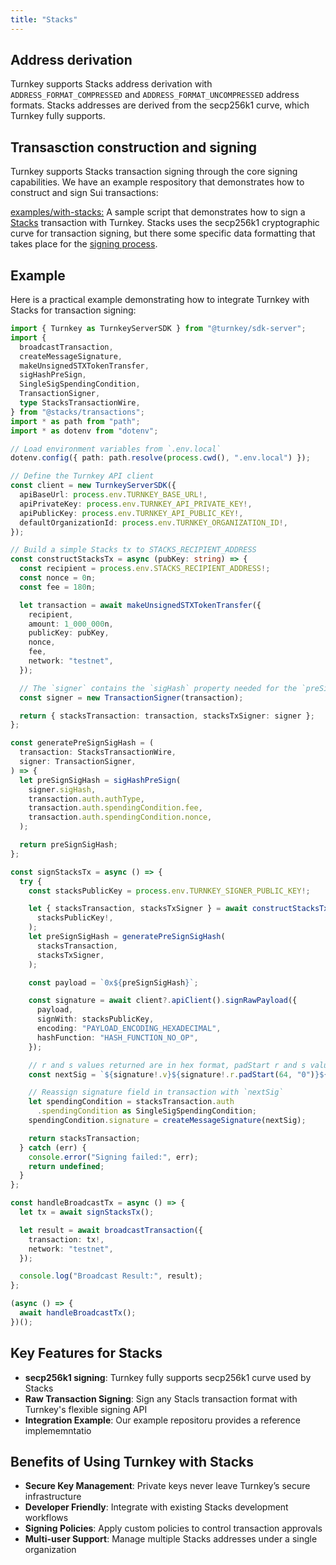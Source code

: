 ```yaml
---
title: "Stacks"
---
```


## Address derivation

Turnkey supports Stacks address derivation with `ADDRESS_FORMAT_COMPRESSED` and `ADDRESS_FORMAT_UNCOMPRESSED` address formats. Stacks addresses are derived from the secp256k1 curve, which Turnkey fully supports.

## Transasction construction and signing

Turnkey supports Stacks transaction signing through the core signing capabilities. We have an example respository that demonstrates how to construct and sign Sui transactions:

[examples/with-stacks:](https://github.com/tkhq/sdk/tree/main/examples/with-stacks) A sample script that demonstrates how to sign a [Stacks](https://docs.hiro.so/stacks/stacks.js) transaction with Turnkey. Stacks uses the secp256k1 cryptographic curve for transaction signing, but there some specific data formatting that takes place for the [signing process](https://github.com/stacksgov/sips/blob/main/sips/sip-005/sip-005-blocks-and-transactions.md#transaction-signing-and-verifying).

## Example

Here is a practical example demonstrating how to integrate Turnkey with Stacks for transaction signing:

```typescript expandable
import { Turnkey as TurnkeyServerSDK } from "@turnkey/sdk-server";
import {
  broadcastTransaction,
  createMessageSignature,
  makeUnsignedSTXTokenTransfer,
  sigHashPreSign,
  SingleSigSpendingCondition,
  TransactionSigner,
  type StacksTransactionWire,
} from "@stacks/transactions";
import * as path from "path";
import * as dotenv from "dotenv";

// Load environment variables from `.env.local`
dotenv.config({ path: path.resolve(process.cwd(), ".env.local") });

// Define the Turnkey API client
const client = new TurnkeyServerSDK({
  apiBaseUrl: process.env.TURNKEY_BASE_URL!,
  apiPrivateKey: process.env.TURNKEY_API_PRIVATE_KEY!,
  apiPublicKey: process.env.TURNKEY_API_PUBLIC_KEY!,
  defaultOrganizationId: process.env.TURNKEY_ORGANIZATION_ID!,
});

// Build a simple Stacks tx to STACKS_RECIPIENT_ADDRESS
const constructStacksTx = async (pubKey: string) => {
  const recipient = process.env.STACKS_RECIPIENT_ADDRESS!;
  const nonce = 0n;
  const fee = 180n;

  let transaction = await makeUnsignedSTXTokenTransfer({
    recipient,
    amount: 1_000_000n,
    publicKey: pubKey,
    nonce,
    fee,
    network: "testnet",
  });

  // The `signer` contains the `sigHash` property needed for the `preSignSigHash`
  const signer = new TransactionSigner(transaction);

  return { stacksTransaction: transaction, stacksTxSigner: signer };
};

const generatePreSignSigHash = (
  transaction: StacksTransactionWire,
  signer: TransactionSigner,
) => {
  let preSignSigHash = sigHashPreSign(
    signer.sigHash,
    transaction.auth.authType,
    transaction.auth.spendingCondition.fee,
    transaction.auth.spendingCondition.nonce,
  );

  return preSignSigHash;
};

const signStacksTx = async () => {
  try {
    const stacksPublicKey = process.env.TURNKEY_SIGNER_PUBLIC_KEY!;

    let { stacksTransaction, stacksTxSigner } = await constructStacksTx(
      stacksPublicKey!,
    );
    let preSignSigHash = generatePreSignSigHash(
      stacksTransaction,
      stacksTxSigner,
    );

    const payload = `0x${preSignSigHash}`;

    const signature = await client?.apiClient().signRawPayload({
      payload,
      signWith: stacksPublicKey,
      encoding: "PAYLOAD_ENCODING_HEXADECIMAL",
      hashFunction: "HASH_FUNCTION_NO_OP",
    });

    // r and s values returned are in hex format, padStart r and s values
    const nextSig = `${signature!.v}${signature!.r.padStart(64, "0")}${signature!.s.padStart(64, "0")}`;

    // Reassign signature field in transaction with `nextSig`
    let spendingCondition = stacksTransaction.auth
      .spendingCondition as SingleSigSpendingCondition;
    spendingCondition.signature = createMessageSignature(nextSig);

    return stacksTransaction;
  } catch (err) {
    console.error("Signing failed:", err);
    return undefined;
  }
};

const handleBroadcastTx = async () => {
  let tx = await signStacksTx();

  let result = await broadcastTransaction({
    transaction: tx!,
    network: "testnet",
  });

  console.log("Broadcast Result:", result);
};

(async () => {
  await handleBroadcastTx();
})();
```

## Key Features for Stacks

- **secp256k1 signing**: Turnkey fully supports secp256k1 curve used by Stacks
- **Raw Transaction Signing**: Sign any Stacls transaction format with Turnkey's flexible signing API
- **Integration Example**: Our example repositoru provides a reference implememntatio

## Benefits of Using Turnkey with Stacks

- **Secure Key Management**: Private keys never leave Turnkey’s secure infrastructure
- **Developer Friendly**: Integrate with existing Stacks development workflows
- **Signing Policies**: Apply custom policies to control transaction approvals
- **Multi-user Support**: Manage multiple Stacks addresses under a single organization